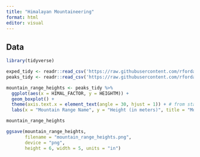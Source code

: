```yaml
---
title: "Himalayan Mountaineering"
format: html
editor: visual
---
```


## Data

```r
library(tidyverse)

exped_tidy <- readr::read_csv('https://raw.githubusercontent.com/rfordatascience/tidytuesday/main/data/2025/2025-01-21/exped_tidy.csv')
peaks_tidy <- readr::read_csv('https://raw.githubusercontent.com/rfordatascience/tidytuesday/main/data/2025/2025-01-21/peaks_tidy.csv')
```

```r
mountain_range_heights <- peaks_tidy %>% 
  ggplot(aes(x = HIMAL_FACTOR, y = HEIGHTM)) + 
  geom_boxplot() +
  theme(axis.text.x = element_text(angle = 30, hjust = 1)) + # from stackoverflow
  labs(x = "Mountain Range Name", y = "Height (in meters)", title = "Mountain Range Name vs. Heights of Mountains", subtitle = "Showing the distribution of heights for each mountain range")

mountain_range_heights
```

```r
ggsave(mountain_range_heights, 
       filename = "mountain_range_heights.png",
       device = "png",
       height = 6, width = 5, units = "in")
```

